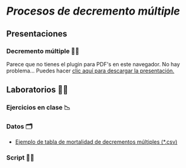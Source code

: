 # *Procesos de decremento múltiple*

## Presentaciones

### Decremento múltiple 👩‍🏫

```{=html}
<object data="slides/4_DecrementoMúltiple_UNAM_2025_2.pdf" type="application/pdf" width="100%" height="60%" style="min-height:100vh;">
    <p>Parece que no tienes el plugin para PDF's en este navegador.
    No hay problema... Puedes hacer <a href="slides/4_DecrementoMúltiple_UNAM_2025_2.pdf">clic aquí para descargar la presentación.</a></p>
</object>
```

## Laboratorios 👩‍🔬

### Ejercicios en clase 📉


### Datos 🗂️
-   [Ejemplo de tabla de mortalidad de decrementos múltiples (\*.csv)](https://raw.githubusercontent.com/APDataSc/ciencias_unam_2025-2/refs/heads/main/excel/Cap4/mdlt_ex1.csv)

### Script 👩‍💻